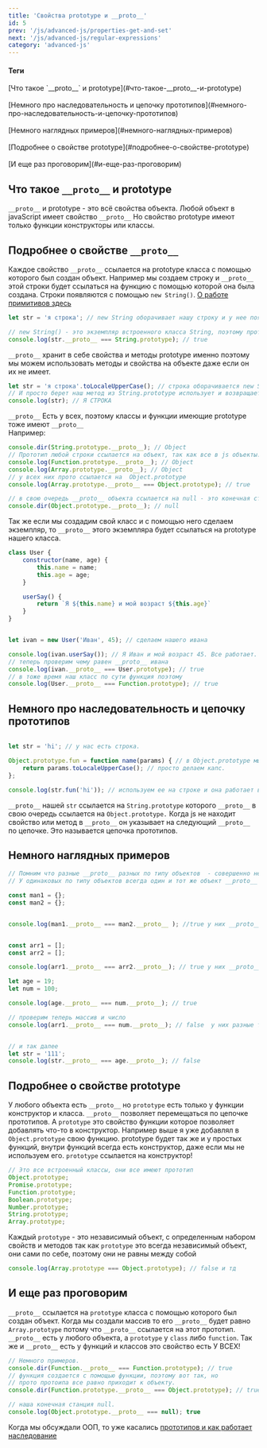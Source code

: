```yaml
---
title: 'Свойства prototype и __proto__'
id: 5
prev: '/js/advanced-js/properties-get-and-set'
next: '/js/advanced-js/regular-expressions'
category: 'advanced-js'
---
```


<div className = 'mdHead'>

#### Теги

<div className = 'tag_js'>[Что такое `__proto__` и prototype](#что-такое-__proto__-и-prototype)</div> <br/>
<div className = 'tag_js'>[Немного про наследовательность и цепочку прототипов](#немного-про-наследовательность-и-цепочку-прототипов)</div> <br/>
<div className = 'tag_js'>[Немного наглядных примеров](#немного-наглядных-примеров)</div> <br/>
<div className = 'tag_js'>[Подробнее о свойстве prototype](#подробнее-о-свойстве-prototype)</div> <br/>
<div className = 'tag_js'>[И еще раз проговорим](#и-еще-раз-проговорим)</div>





</div>

## Что такое `__proto__` и prototype 

`__proto__` и prototype - это всё свойства объекта.
Любой объект в javaScript имеет свойство `__proto__`
Но свойство prototype имеют только функции конструкторы или классы.

## Подробнее о свойстве `__proto__`
Каждое свойство `__proto__` ссылается на prototype класса с помощью которого был создан объект.
Например мы создаем строку и `__proto__` этой строки будет ссылаться на функцию с помощью которой она была создана. Строки появляются с помощью `new String()`.
<span className = 'link_js'> [О работе примитивов здесь](/js/basic-js/oop-and-prototype#как-работают-примитивы-в-js) </span> 
```javaScript
let str = 'я строка'; // new String оборачивает нашу строку и у нее появляется __proto__

// new String() - это экземпляр встроенного класса String, поэтому прото экземпляра равно прототипу своего класса.
console.log(str.__proto__ === String.prototype); // true

```
`__proto__` хранит в себе свойства и методы prototype именно поэтому мы можем использовать методы и свойства на объекте даже если он их не имеет.
```javaScript
let str = 'я строка'.toLocaleUpperCase(); // строка оборачивается new String и имеет __proto__ ссылающее нас на главную функцию String.prototype.
// И просто берет наш метод из String.prototype использует и возвращает нам измененную строку.
console.log(str); // Я СТРОКА
```
`__proto__` Есть у всех, поэтому классы и функции имеющие prototype тоже имеют `__proto__`<br/>
Например:<br/>
```javaScript
console.dir(String.prototype.__proto__); // Object
// Прототип любой строки ссылается на объект, так как все в js объекты. Это будет касаться любого типа данных.
console.log(Function.prototype.__proto__); // Object
console.log(Array.prototype.__proto__); // Object
// у всех них прото ссылается на  Object.prototype
console.log(Array.prototype.__proto__ === Object.prototype); // true

// в свою очередь __proto__ объекта ссылается на null - это конечная станция.
console.dir(Object.prototype.__proto__); // null
```
Так же если мы создадим свой класс и с помощью него сделаем экземпляр, то `__proto__` этого экземпляра будет ссылаться на prototype нашего класса.
```javaScript
class User {
    constructor(name, age) {
        this.name = name;
        this.age = age;
    }

    userSay() {
        return `Я ${this.name} и мой возраст ${this.age}`
    }
}


let ivan = new User('Иван', 45); // сделаем нашего ивана

console.log(ivan.userSay()); // Я Иван и мой возраст 45. Все работает.
// теперь проверим чему равен __proto__ ивана
console.log(ivan.__proto__ === User.prototype); // true
// в тоже время наш класс по сути функция поэтому
console.log(User.__proto__ === Function.prototype); // true
```
## Немного про наследовательность и цепочку прототипов
```javaScript

let str = 'hi'; // у нас есть строка.

Object.prototype.fun = function name(params) { // в Object.prototype мы добавили свою функцию.
    return params.toLocaleUpperCase(); // просто делаем капс.
};

console.log(str.fun('hi')); // используем ее на строке и она работает выдовая нам HI
```
`__proto__` нашей `str` ссылается на `String.prototype` которого `__proto__` в свою очередь ссылается на `Object.prototype.`
Когда js не находит свойство или метод в `__proto__` он указывает на следующий `__proto__`  по цепочке. Это называется цепочка прототипов.<br/>
## Немного наглядных примеров
```javaScript
// Помним что разные __proto__ разных по типу объектов  - совершенно независимые разные объекты.
// У одинаковых по типу объектов всегда один и тот же объект __proto__ ( они равны)

const man1 = {};
const man2 = {};


console.log(man1.__proto__ === man2.__proto__ ); //true у них __proto__ один и тот же, какой то 3 объект


const arr1 = [];
const arr2 = [];

console.log(arr1.__proto__ === arr2.__proto__); // true у них __proto__  так же равны 

let age = 19;
let num = 100;

console.log(age.__proto__ === num.__proto__); // true

// проверим теперь массив и число
console.log(arr1.__proto__ === num.__proto__); // false  у них разные типы объекта


// и так далее
let str = '111';
console.log(str.__proto__ === age.__proto__); // false
```
## Подробнее о свойстве prototype

У любого объекта есть `__proto__` но `prototype` есть только у функции конструктор и класса. `__proto__` позволяет перемещаться по цепочке прототипов. А `prototype` это свойство функции  которое позволяет добавлять что-то в конструктор. Например выше я уже добавлял в `Object.prototype` свою функцию. prototype будет так же и у простых функций, внутри функций всегда есть конструктор, даже если мы не используем его. `prototype` ссылается на конструктор!
```javaScript
// Это все встроенный классы, они все имеют прототип
Object.prototype;
Promise.prototype;
Function.prototype;
Boolean.prototype;
Number.prototype;
String.prototype;
Array.prototype;
```
Каждый `prototype`  - это независимый объект, с определенным  набором свойств и методов
так как `prototype` это всегда независимый объект, они сами по себе, поэтому они не равны между собой
```javaScript
console.log(Array.prototype === Object.prototype); // false и тд
```
## И еще раз проговорим

`__proto__` ссылается на `prototype` класса с помощью которого был создан объект.
Когда мы создали массив то его `__proto__` будет равно `Array.prototype`
потому что `__proto__` ссылается на этот прототип.
`__proto__` есть у любого объекта,
а `prototype` у `class` либо `function`. Так же и `__proto__` есть у функций и классов это свойство есть У ВСЕХ!
```javaScript
// Немного примеров.
console.dir(Function.__proto__ === Function.prototype); // true
// функция создается с помощью функции, поэтому вот так, но 
// прото протоипа все равно приходит к объекту.
console.dir(Function.prototype.__proto__ === Object.prototype); // true

// наша конечная станция null.
console.log(Object.prototype.__proto__ === null); true
```
Когда мы обсуждали ООП, то уже касались  <span className = 'link_js'> [прототипов и как работает наследование](/js/basic-js/oop-and-prototype#прототипное-наследование) </span> 


